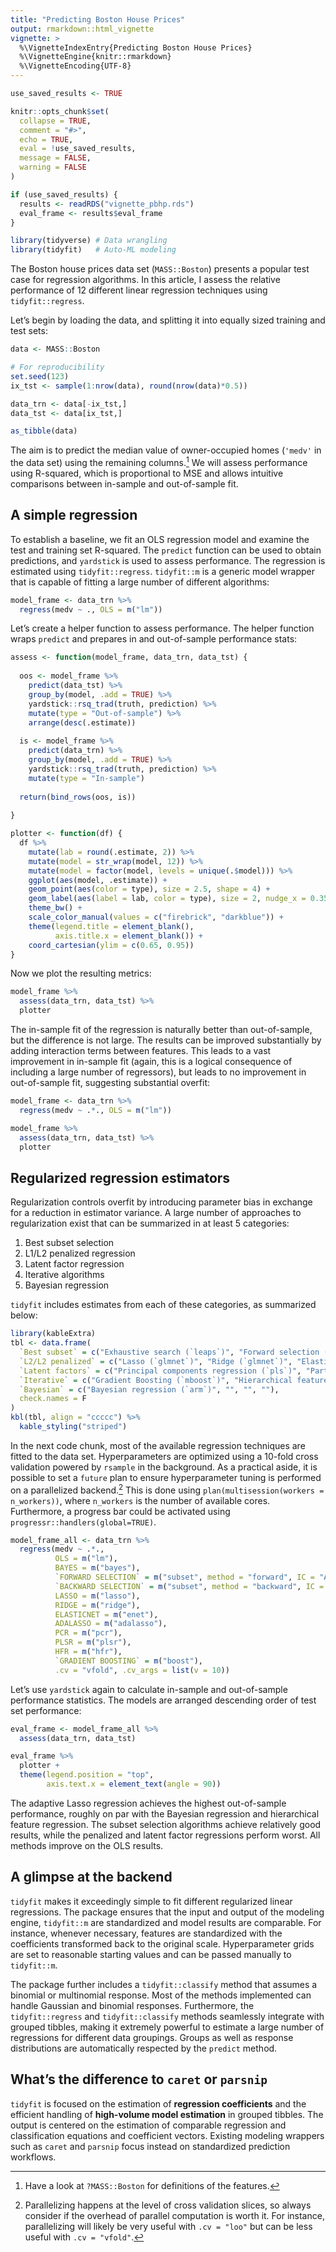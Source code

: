 ```yaml
---
title: "Predicting Boston House Prices"
output: rmarkdown::html_vignette
vignette: >
  %\VignetteIndexEntry{Predicting Boston House Prices}
  %\VignetteEngine{knitr::rmarkdown}
  %\VignetteEncoding{UTF-8}
---
```


```r
use_saved_results <- TRUE

knitr::opts_chunk$set(
  collapse = TRUE,
  comment = "#>",
  echo = TRUE,
  eval = !use_saved_results,
  message = FALSE,
  warning = FALSE
)

if (use_saved_results) {
  results <- readRDS("vignette_pbhp.rds")
  eval_frame <- results$eval_frame
}
```

```r
library(tidyverse) # Data wrangling
library(tidyfit)   # Auto-ML modeling
```

The Boston house prices data set (`MASS::Boston`) presents a popular test case for regression algorithms. In this article, I assess the relative performance of 12 different linear regression techniques using `tidyfit::regress`.

Let's begin by loading the data, and splitting it into equally sized training and test sets:

```r
data <- MASS::Boston

# For reproducibility
set.seed(123)
ix_tst <- sample(1:nrow(data), round(nrow(data)*0.5))

data_trn <- data[-ix_tst,]
data_tst <- data[ix_tst,]

as_tibble(data)
```

The aim is to predict the median value of owner-occupied homes (`'medv'` in the data set) using the remaining columns.^[Have a look at `?MASS::Boston` for definitions of the features.] We will assess performance using R-squared, which is proportional to MSE and allows intuitive comparisons between in-sample and out-of-sample fit.

## A simple regression

To establish a baseline, we fit an OLS regression model and examine the test and training set R-squared. The `predict` function can be used to obtain predictions, and `yardstick` is used to assess performance. The regression is estimated using `tidyfit::regress`. `tidyfit::m` is a generic model wrapper that is capable of fitting a large number of different algorithms:

```r
model_frame <- data_trn %>% 
  regress(medv ~ ., OLS = m("lm"))
```

Let's create a helper function to assess performance. The helper function wraps `predict` and prepares in and out-of-sample performance stats:

```r
assess <- function(model_frame, data_trn, data_tst) {
  
  oos <- model_frame %>% 
    predict(data_tst) %>% 
    group_by(model, .add = TRUE) %>% 
    yardstick::rsq_trad(truth, prediction) %>% 
    mutate(type = "Out-of-sample") %>% 
    arrange(desc(.estimate))
  
  is <- model_frame %>% 
    predict(data_trn) %>% 
    group_by(model, .add = TRUE) %>% 
    yardstick::rsq_trad(truth, prediction) %>% 
    mutate(type = "In-sample")
  
  return(bind_rows(oos, is))
  
}

plotter <- function(df) {
  df %>% 
    mutate(lab = round(.estimate, 2)) %>% 
    mutate(model = str_wrap(model, 12)) %>% 
    mutate(model = factor(model, levels = unique(.$model))) %>% 
    ggplot(aes(model, .estimate)) +
    geom_point(aes(color = type), size = 2.5, shape = 4) + 
    geom_label(aes(label = lab, color = type), size = 2, nudge_x = 0.35) +
    theme_bw() +
    scale_color_manual(values = c("firebrick", "darkblue")) +
    theme(legend.title = element_blank(), 
          axis.title.x = element_blank()) +
    coord_cartesian(ylim = c(0.65, 0.95))
}
```

Now we plot the resulting metrics:

```r
model_frame %>% 
  assess(data_trn, data_tst) %>% 
  plotter
```

The in-sample fit of the regression is naturally better than out-of-sample, but the difference is not large. The results can be improved substantially by adding interaction terms between features. This leads to a vast improvement in in-sample fit (again, this is a logical consequence of including a large number of regressors), but leads to no improvement in out-of-sample fit, suggesting substantial overfit:

```r
model_frame <- data_trn %>% 
  regress(medv ~ .*., OLS = m("lm"))

model_frame %>% 
  assess(data_trn, data_tst) %>% 
  plotter
```

## Regularized regression estimators

Regularization controls overfit by introducing parameter bias in exchange for a reduction in estimator variance. A large number of approaches to regularization exist that can be summarized in at least 5 categories:

1. Best subset selection
2. L1/L2 penalized regression
3. Latent factor regression
4. Iterative algorithms
5. Bayesian regression

`tidyfit` includes estimates from each of these categories, as summarized below:

```r
library(kableExtra)
tbl <- data.frame(
  `Best subset` = c("Exhaustive search (`leaps`)", "Forward selection (`leaps`)", "Backward selection (`leaps`)", ""),
  `L2/L2 penalized` = c("Lasso (`glmnet`)", "Ridge (`glmnet`)", "ElasticNet (`glmnet`)", "Adaptive Lasso (`glmnet`)"),
  `Latent factors` = c("Principal components regression (`pls`)", "Partial least squares (`pls`)", "", ""),
  `Iterative` = c("Gradient Boosting (`mboost`)", "Hierarchical feature regression (`hfr`)", "", ""),
  `Bayesian` = c("Bayesian regression (`arm`)", "", "", ""),
  check.names = F
)
kbl(tbl, align = "ccccc") %>% 
  kable_styling("striped")

```

In the next code chunk, most of the available regression techniques are fitted to the data set. Hyperparameters are optimized using a 10-fold cross validation powered by `rsample` in the background. As a practical aside, it is possible to set a `future` plan to ensure hyperparameter tuning is performed on a parallelized backend.^[Parallelizing happens at the level of cross validation slices, so always consider if the overhead of parallel computation is worth it. For instance, parallelizing will likely be very useful with `.cv = "loo"` but can be less useful with `.cv = "vfold"`.] This is done using `plan(multisession(workers = n_workers))`, where `n_workers` is the number of available cores. Furthermore, a progress bar could be activated using `progressr::handlers(global=TRUE)`.

```r
model_frame_all <- data_trn %>% 
  regress(medv ~ .*., 
          OLS = m("lm"),
          BAYES = m("bayes"),
          `FORWARD SELECTION` = m("subset", method = "forward", IC = "AIC"),
          `BACKWARD SELECTION` = m("subset", method = "backward", IC = "AIC"),
          LASSO = m("lasso"), 
          RIDGE = m("ridge"), 
          ELASTICNET = m("enet"), 
          ADALASSO = m("adalasso"),
          PCR = m("pcr"), 
          PLSR = m("plsr"), 
          HFR = m("hfr"), 
          `GRADIENT BOOSTING` = m("boost"),
          .cv = "vfold", .cv_args = list(v = 10))
```

Let's use `yardstick` again to calculate in-sample and out-of-sample performance statistics. The models are arranged descending order of test set performance:

```r
eval_frame <- model_frame_all %>% 
  assess(data_trn, data_tst)
```

```r
eval_frame %>% 
  plotter +
  theme(legend.position = "top", 
        axis.text.x = element_text(angle = 90))
```

The adaptive Lasso regression achieves the highest out-of-sample performance, roughly on par with the Bayesian regression and hierarchical feature regression. The subset selection algorithms achieve relatively good results, while the penalized and latent factor regressions perform worst. All methods improve on the OLS results.

## A glimpse at the backend

`tidyfit` makes it exceedingly simple to fit different regularized linear regressions. The package ensures that the input and output of the modeling engine, `tidyfit::m` are standardized and model results are comparable. For instance, whenever necessary, features are standardized with the coefficients transformed back to the original scale. Hyperparameter grids are set to reasonable starting values and can be passed manually to `tidyfit::m`.

The package further includes a `tidyfit::classify` method that assumes a binomial or multinomial response. Most of the methods implemented can handle Gaussian and binomial responses. Furthermore, the `tidyfit::regress` and `tidyfit::classify` methods seamlessly integrate with grouped tibbles, making it extremely powerful to estimate a large number of regressions for different data groupings. Groups as well as response distributions are automatically respected by the `predict` method.

## What's the difference to `caret` or `parsnip`

`tidyfit` is focused on the estimation of **regression coefficients** and the efficient handling of **high-volume model estimation** in grouped tibbles. The output is centered on the estimation of comparable regression and classification equations and coefficient vectors. Existing modeling wrappers such as `caret` and `parsnip` focus instead on standardized prediction workflows.

